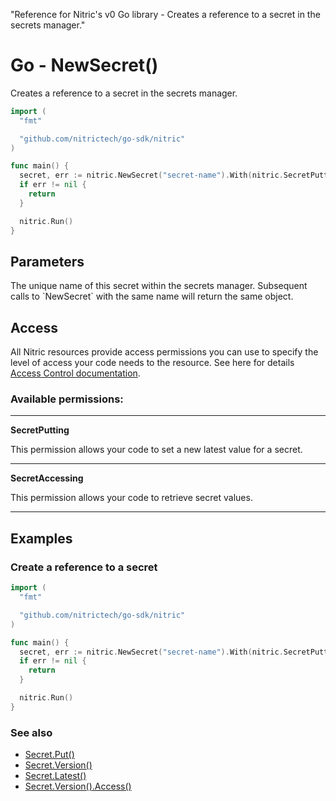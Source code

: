   "Reference for Nitric's v0 Go library - Creates a reference to a secret in the secrets manager."

# Go - NewSecret()

Creates a reference to a secret in the secrets manager.

```go
import (
  "fmt"

  "github.com/nitrictech/go-sdk/nitric"
)

func main() {
  secret, err := nitric.NewSecret("secret-name").With(nitric.SecretPutting, nitric.SecretAccessing)
  if err != nil {
    return
  }

  nitric.Run()
}
```

## Parameters

<Properties>
  <Property name="name" required type="string">
    The unique name of this secret within the secrets manager. Subsequent calls
    to `NewSecret` with the same name will return the same object.
  </Property>
</Properties>

## Access

All Nitric resources provide access permissions you can use to specify the level of access your code needs to the resource. See here for details [Access Control documentation](/concepts/access-control).

### Available permissions:

---

**SecretPutting**

This permission allows your code to set a new latest value for a secret.

---

**SecretAccessing**

This permission allows your code to retrieve secret values.

---

## Examples

### Create a reference to a secret

```go
import (
  "fmt"

  "github.com/nitrictech/go-sdk/nitric"
)

func main() {
  secret, err := nitric.NewSecret("secret-name").With(nitric.SecretPutting, nitric.SecretAccessing)
  if err != nil {
    return
  }

  nitric.Run()
}
```

### See also

- [Secret.Put()](./secret-put)
- [Secret.Version()](./secret-version)
- [Secret.Latest()](./secret-latest)
- [Secret.Version().Access()](./secret-version-access)
